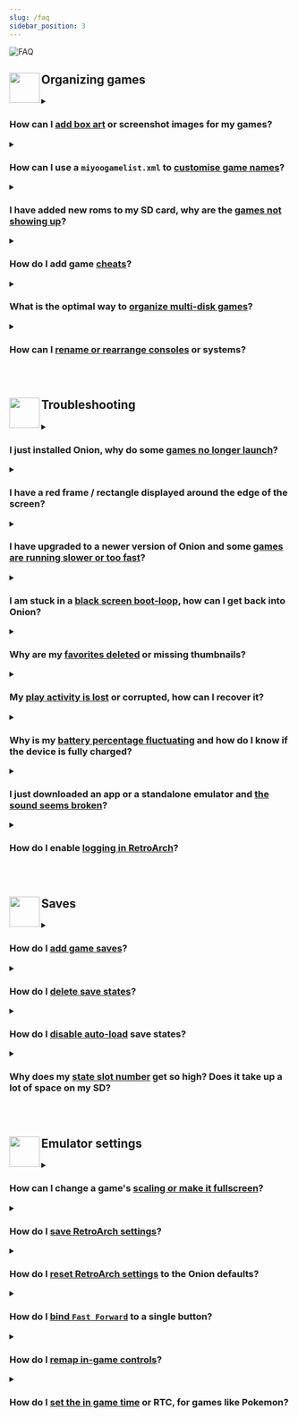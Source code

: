 ```yaml
---
slug: /faq
sidebar_position: 3
---
```




<DynamicFAQSection>


![FAQ](https://user-images.githubusercontent.com/98862735/178853267-a5d384f8-ad62-4ffa-a8e7-45abf38e742d.png)


## <sup><img align="left" src="https://user-images.githubusercontent.com/44569252/189906668-cf6a57d5-075a-4894-8af0-906282bd8ae2.png" width="54"/></sup>Organizing games


<details><summary>

### How can I <u>add box art</u> or screenshot images for my games?

</summary>

<sup>(Credit: Julian)</sup>

The file format is PNG with a max size of 250×360. The images need to be placed into the `Roms/<gamesystem>/Imgs` folder. 

The `Imgs` folder name is case sensitive (must have a capital `I`). Examples would be like the following:    
`Roms/FC/Imgs`  
`Roms/SFC/Imgs`  
`Roms/GB/Imgs`  

You can scrape your box art or screenshots automatically by following the below process:

- Use https://www.skraper.net/   
- Log in and select "Recalbox"   
- Check "Include non-Recalbox rom folders"   
   > (Some systems aren't recognized because their folder-names are non-standard. To add those systems, press the `+` symbol on the bottom left, select the systems that are missing & hit "OK". Then click the added systems in the bar on the left, and correct the system's folders in the "Games/Roms folder" bar or by clicking the file-icon to the right of it.
[You can find a list of all Rom folder names here](emulators)   
- Go to the "media" tab -> Enable & set "Resize width to" to 250 and enable "Keep Image Ratio"    
- Select the image type you don't want in the "Fetched Media List" and press the "minus" button, so there's only one picture.   
   > You can change how the image mix looks with the two buttons under "Media type",  I recommend changing "4 IMAGES MIX" to "Screenscraper's Recalbox Mix V2", but use whatever you prefer.
   > If you choose a picture that's taller than it's wide, like the boxart, set "Resize height to" to 360 and disable "Keep Image Ratio"
- Change "Output folder" to `%ROMROOTFOLDER%\Imgs`, with a capital `I`.
- Under 'Gamelist Link' ensure that "Link from node '&lt;thumbnail&gt;'" is ticked as well as 'Optimize media storage' (these are important if you wish to use the generated gamelist.xml to create a miyoogamelist.xml for use in Onion (more info on this below on this page).    
- Now click the system you want to scrape for on the left side, or "all system", and press the play button in the bottom right corner.    

This will automatically scrape images to the correct folders for Miyoo Mini. 

</details>


<details><summary>

### How can I use a `miyoogamelist.xml` to <u>customise game names</u>?

</summary>

Onion uses a 'miyoogamelist.xml' (in the same format as the more common 'gamelist.xml').
To create a miyoogamelist, review [the guide here](https://github.com/OnionUI/Onion/files/9050638/miyoogamelist.20220607.pdf).

> Troubleshooting: 
> After adding the miyoogamelist.xml to your rom folder you will need to `Refresh all roms` from the Games tab (press <kbd>SELECT</kbd> to open the context menu). 
> If the list is still not being loaded, ensure that the `extlist` in the `Emu/<systemname>/config.json` is populated with all appropriate rom extensions for your games (i.e. `"extlist":"zip|ZIP"`)

> Important: 
> The guide includes a "cleanup" script for use with [xmlstarlet](http://xmlstar.sourceforge.net/) but an issue with viewing PDF files in a browser means the script does not copy well. Either open the PDF in a reader application (i.e. Adobe Acrobat) or use [this batch file](https://github.com/OnionUI/Onion/files/9050636/gamelist.xml-to-miyoogamelist.xml-Clean-Up-Script.zip) to run the script

</details>


<details><summary>

### I have added new roms to my SD card, why are the <u>games not showing up</u>?

</summary>

Any time you add rom files to your SD card you will need to 'refresh your roms' to rebuild game list cache files:  
* From the `Games` tab in the main menu, press the <kbd>SELECT</kbd> button. 
* This will evoke the 'Refresh All Roms' menu option, press <kbd>A</kbd> to confirm.   

> Please review our [Rom Files](emulators#rom-files) section for some additional guidance and tips.   
> If newly added games are still not appearing, ensure that you have placed them in the [correct rom folders](emulators#rom-folders---quick-reference).  
> Rom folder names for each system must be capitalized and may differ from those on the stock Miyoo SD card.   
> Also review the [Emulators Section](emulators) to ensure you are using supported rom formats, as documented per system.   

</details>


<details><summary>

### How do I add game <u>cheats</u>?

</summary>

<sup>(Credit: Erazemk)</sup>

This guide will teach you how to add cheats for your RetroArch emulators.

Your first task is to find cheat files for your games (usually provided in `.cht` format). You can find them fairly easily online, but the recommended source is [LibRetro database](https://github.com/libretro/libretro-database), which has up-to-date cheats for most LibRetro supported emulators.

1. Download the [whole repository as a ZIP file](https://github.com/libretro/libretro-database/archive/refs/heads/master.zip) (Code -> Download ZIP),
2. Extract it and go into the `cht` directory (you will see cheats sorted by console),
3. Copy directories for consoles you want to your Miyoo Mini's SD card, into the `RetroArch/.retroarch/cheats` directory (you might have to enable showing hidden directories if you can't see the `.retroarch` directory),
4. Inside the `.retroarch` directory there will be a `retroarch.cfg` file, which you need to open in a text editor. Find the line with the option `quick_menu_show_cheats` and set it to `"true"` (so the whole line should be `quick_menu_show_cheats = "true"`),
5. Eject your SD card from your computer and plug it into the Miyoo Mini, then open up your favourite game (for which you have downloaded cheats),
6. Enter the RetroArch menu (press `Menu`, hold it, then press `Select`) and find the `Cheats -> Load Cheat File (Replace)` option. There you can find the cheat file in one of the directories. After choosing it you will be returned back to the cheats menu, but now you should see a number of cheats at the bottom (e.g. `Cheat #0`),
7. Select one of them, then toggle the `Enabled` switch to enable it.

</details>


<details><summary>

### What is the optimal way to <u>organize multi-disk games</u>?

</summary>

<sup>(Credit: Dwmccoy)</sup>

My solution for multi-disc games was to store the Roms in a different folder. 

**Example:** Driver 2

Copy the bin/cue files for the multi-disc game *Driver 2* into the following folder of `Roms/PSX/Driver 2`

I had two disc files to copy into the `Roms/PSX/Driver 2` folder `Driver 2 (Disc 1) (v1.1)` and `Driver 2 (Disc 2) (v1.1)`
I then created an m3u file named `Driver 2 (v1.1).m3u` with the following content and placed it into the /Roms/PS folder

`../../Roms/PSX/Driver 2/Driver 2 (Disc 1) (v1.1).cue`  
`../../Roms/PSX/Driver 2/Driver 2 (Disc 2) (v1.1).cue`

Launch the PlayStation Emulator and the only file you should see for the "Driver 2" game is the m3u file since the disc(s) for the game reside in a different folder.

You can store the files in whatever folder you want as long as the path to the cue file is correct. I created the folder PSX to store the multi-disc images in for simplicity. It's a bit of a hassle but it does work.

</details>


<details><summary>

### How can I <u>rename or rearrange consoles</u> or systems?

</summary>

The name of each console or system is defined in `Emu/[systemname]/config.json` 
You can edit this file with a text editor on your PC and apply a new name by updating the 'label' field.

To easily make bulk changes to your console or system names you can also use the excellent python scripts below by Andrea922.
Visit the [onionos-console-renamer github](https://github.com/Andrea922/onionos-console-renamer) to download and follow the instructions detailed there.  

> Notes:  
> Systems in Onion OS are displayed in alphabetical order so the name will determine where in your list it sits.   
> An alternative method to order the systems is by adding an equal number of spaces both sides of the label name.  
> The number of spaces determines the position it is displayed on the Mini, with the most spaces being first.  
> For example, _“   Arcade   “_ will appear before _“Arcade”_. 

</details>


<p>&nbsp;</p>

## <sup><img align="left" src="https://user-images.githubusercontent.com/44569252/189905823-71a7f1bf-9eea-410f-b5e8-5b62d4dbc4fd.png" width="54" /></sup>Troubleshooting


<details><summary>

### I just installed Onion, why do some <u>games no longer launch</u>?

</summary>

There can be a few reasons why you may find a specific system does not launch games after installing Onion:  
* If you have added games post installation, you may need to update your rom caches, from the `Games` tab press the <kbd>SELECT</kbd> button to open the context menu and choose the `Refresh all roms` option.
* Ensure you are using supported rom extensions and that both your rom folder and Bios file(s) are named exactly as detailed in our [Emulators Section](emulators).  
* Save states can, on occasion, be incompatible between core versions/updates. Delete the `Saves/CurrentProfile/states/[system]` folder for the given system.
* If none of the above points have resolved your issue, it is recommended to source and test with alternative roms (those that come with the Mini are of very poor quality). 

> Notes:  
> [Rom folders](emulators#rom-folders---quick-reference) and [Bios](emulators#bios-files) filenames are case sensitive.  
> It is strongly advised not to use the Miyoo provided SD card or USB Card Reader as both are very prone to data corruption and failure and will cause issues.  

</details>

<details><summary>

### I have a red frame / rectangle displayed around the edge of the screen?

</summary>

This red frame indicate that your battery level is low. This warning avoids bad surprises on low battery during playing session. 

Charge your device to make it disappear.
> Notes:  
> You can configure / disable this low battery warning in Tweaks app (section "User interface").

</details>

<details><summary>

### I have upgraded to a newer version of Onion and some <u>games are running slower or too fast</u>? 

</summary>

If you experience slower (or faster) gameplay than usual for some games following an Onion upgrade, we recommend that you create an in-game Save and then delete your Save States. Save States are stored inside `Saves/CurrentProfile/states/[CORENAME]/`

> Please see other solutions here within this FAQ with regards to managing Save States and Saves.

</details>


<details><summary>

### I am stuck in a <u>black screen boot-loop</u>, how can I get back into Onion?

</summary>

If you launched a rom or a file that is incompatible with the core, it can cause a black screen. Onion's auto-resume feature can mean you returning to this same black screen on each boot. 

You can hold down <kbd>POWER</kbd> for 10+ seconds (wait for 2nd rumble) to break out of this behaviour and return you to MainUI.

If this still does not work for you, you can disable the next auto-resume by inserting your SD card into your PC and deleting the file `cmd_to_run.sh` inside the `.tmp_update` folder

</details>

<details><summary>

### Why are my <u>favorites deleted</u> or missing thumbnails?

</summary>

There is a known bug in the Miyoo binaries which can cause the favorites list to become corrupted.  
It appears to most commonly occur if duplicate game names (even roms from different consoles) are added to your favouites so care should be taken to avoid this.

Since Miyoo have not shared their source code, the Onion team are unable to fix the cause.  
Onion does include a Tweaks tool which can repair the corruption. This tool is located in:  
`Apps` > `Tweaks` > `Tools` > `Favorites: Fix thumbnails and duplicates`.

</details>


<details><summary>

### My <u>play activity is lost</u> or corrupted, how can I recover it?

</summary>

If a RetroArch core fails abruptly or has memory leak issues, it can sometimes cause a game to freeze.  
Exiting the game with the <kbd>MENU</kbd> button during this failure, may on rare occasions, corrupt the play activity database.

FIX 1 (Mainly for 4.2 beta users)  
If you have a `playActivityTMP.db` file in `/mnt/SDCARD/Saves/CurrentProfile/saves/`, just rename it to `playActivity.db`

FIX 2  
Onion keeps versioned backups of your play activity in case of such corruption:

- Versioned backups are created and stored in `/mnt/SDCARD/Saves/CurrentProfile/saves/PlayActivityBackup/`.
- Your current play times are stored in `/mnt/SDCARD/Saves/CurrentProfile/saves/playActivity.db`.  

> To restore from a backup:  
> - Navigate to `/Saves/CurrentProfile/saves/PlayActivityBackup/` and find the database file that has a size of 0KB.  
> - The the highest numbered version just before it will be the most recent good backup.  
> - Make a copy and rename it (from `playActivity[nn].db`  to `playActivity.db`.  
> - Copy it to `/Saves/CurrentProfile/saves/`, replacing the one located there.  

</details>


<details><summary>

### Why is my <u>battery percentage fluctuating</u> and how do I know if the device is fully charged?

</summary>

**Charging Indicators**  
The left most LED on the top of the Mini will turn blue when a full charge is reached.  
Miyoo recommends 5V 1A and it must be USB-A to USB-C _(USB-C to USB-C charging is not supported)_.

![LED Indicators-500](https://user-images.githubusercontent.com/98862735/189775988-b6b4062d-f231-4351-9a79-6920498f1554.png)

**Battery Percentage Fluctuations**  
The Mini has no Battery Management System so Onion calculates the remaining battery percentage based on the voltage.  
Environment changes and power draw will affect the determined percentage which can fluctuate greatly.  
> This may appear jarring but is perfectly normal. If you go from playing a resource hungry system (PS1), to playing something less intensive (GB) then you will likely see an increase in percentage. 
> Depending on the health (and thus voltage output) of your battery, it may not reach 100% in Onion when fully charged.   
>  
> The Onion battery capacity estimation is constantly pooling in the background for more precise results over time. This is the best method that is possible on this device, improved over stock and the same method used by the RA build and in MiniUI. 

**Reducing Battery Usage**  
The display in the Mini is old tech and draws a lot of power. Lowering display brightness increases battery life.   
The below testing output demonstrates GBA running at 50% display brightness for almost 8hrs of play time.  

![battery-600](https://user-images.githubusercontent.com/98862735/189774379-33b77793-bc36-4563-acbe-357713b4964e.png)

</details>


<details><summary>

### I just downloaded an app or a standalone emulator and <u>the sound seems broken</u>?

</summary>

It is likely due to a lack of compatibility with the Miyoo audio server.
To cope with this, just rename the `launch.sh` file in your app folder to `launch2.sh`, then extract this file to the app folder: 
[launch.zip](https://github.com/OnionUI/Onion/files/9041212/launch.zip)

</details>


<details><summary>

### How do I enable <u>logging in RetroArch</u>?

</summary>

In order to troubleshoot a particular game or emulator failure or issue, you may wish to enable RetroArch logging:

* Go to `Apps` -> `RetroArch` -> `Settings` -> `Logging` and enable `Log to File`.  
* Back out to the main RetroArch menu, and go to `Configuration File` and choose `Save Current Configuration`.  
* Launch the game(s), or perform the action you are trying to troubleshoot.  
* The output log file will be written to `.tmp_update/logs/retroarch.log`.  

</details>


<p>&nbsp;</p>

## <sup><img align="left" src="https://user-images.githubusercontent.com/44569252/189906120-248301c7-373e-482c-9c67-11f0faab9f39.png" width="54" /></sup>Saves


<details><summary>

### How do I <u>add game saves</u>?

</summary>

You can copy in-game save files from another device or emulator for use in OnionOS. 
* In most cases, Save files should be in `.srm` format, named identically to the rom and are case sensitive. Note that `.sav` files can be renamed to `.srm`, other formats may require a conversion tool. 
* To add your saves to OnionOS just copy your individual save files into the correct emulator folder in: `Saves/CurrentProfile/saves/[CORENAME]`
* If you have already launched the game prior to adding your saves then you will also need to go to the `Saves/CurrentProfile/states/[CORENAME]` folder ...and delete any Save States here for the same game(s) in order for your newly added game saves to be recognised.

> `[CORENAME]` = The folder with name of the RA core for the particular emulator or system the save file(s) relates to.     
> If copying saves from your Miyoo stock SD card, or an early version of Onion, you will find your saves in `RetroArch/.retroarch/saves/[CORENAME]`

</details>


<details><summary>

### How do I <u>delete save states</u>?

</summary>

Save States are stored inside `Saves/CurrentProfile/states/[CORENAME]/`

> Notes:
> `[CORENAME]` = the folder with name of the core for the particular emulator or system 'core', the save state file(s) relates to

</details>


<details><summary>

### How do I <u>disable auto-load</u> save states?

</summary>

- Launch the game and press <kbd>MENU</kbd>+<kbd>SELECT</kbd> to go into the RetroArch menu.  
- Press <kbd>B</kbd> to go back one level.  
- Go to `Setting` › `Saving` › `Load State Automatically` (and turn it off).  
- Press <kbd>B</kbd> twice to go back to the main menu.  
- Then go to `Quick Menu` › `Overrides` and select one of the following:  
      - `Save Game Overrides` - for just this game.  
      - `Save Core Overrides` - for everything the core plays.  
      - `Save Content Overrides` - for everything in the same Rom folder.  

> Notes:  
> `Content Overrides` are recommended over `Core Overrides` since some cores serve multiple systems. 
> For more information regarding RetroArch overrides please review the [libretro documentation here](https://docs.libretro.com/guides/overrides/).

</details>


<details><summary>

### Why does my <u>state slot number</u> get so high? Does it take up a lot of space on my SD?

</summary>

Onion enables a feature that retains your old Save States.  
  
In case of manipulation error, file corruption, or simply because you want to return to an earlier section of the game, it is possible to go back in time to select an earlier Save State. This takes up very little space on your SD as even if your Save State slot number is high, RetroArch will only retain the last 10 files.  

To manage your current Save State slot:  

- Launch the game and press <kbd>MENU</kbd>+<kbd>SELECT</kbd> to go into the RetroArch menu. 
- Go to `Save States` > `State Slot` and change the slot number with <kbd>Dpad Left</kbd> or <kbd>Dpad Right</kbd>  
  (Tip: Pressing <kbd>Y</kbd> here will show a full screen image capture for the Save State) 
- You can alternatively manage the slot number 'in-game' by pressing <kbd>MENU</kbd>+<kbd>Dpad Left</kbd> or <kbd>MENU</kbd>+<kbd>Dpad Right</kbd> and then pressing either:  
   - <kbd>MENU</kbd>+<kbd>L2</kbd> to load from the slot you selected  
   - <kbd>MENU</kbd>+<kbd>R2</kbd> to save to (and overwrite) the slot you selected  

> Save state slot `-1` is reserved for Onion's Auto-Save feature.   
> Manual save states start counting from slot `0` upward. If your slot has reached a particularly high number and you would like to reduce it, you can manually change the slot in the RA Quick Menu menu. Switching back to slot '0' and making a manual save will mean it starts counting again incrementally from there.  

> If you wish to forgo the advantages of incremental Save States mentioned above, you may disable them as follows:
> - Launch a game and press <kbd>MENU</kbd>+<kbd>SELECT</kbd> to go into the RetroArch `Quick Menu`
> - Press <kbd>B</kbd> once, to go to RA `Main Menu`
> - Go to `Settings` > `Saving` > `Increment Save State Index Automatically` (and toggle this off)
> - Press <kbd>B</kbd> twice and go to `Quick Menu` > `Overrides` to [save the RA settings](#how-do-i-save-retroarch-settings)




</details>


<p>&nbsp;</p>

## <sup><img align="left" src="https://user-images.githubusercontent.com/44569252/189906362-b76f72fe-b6a9-4843-bc8a-9d024fb235f4.png" width="54" /></sup>Emulator settings


<details><summary>

### How can I change a game's <u>scaling or make it fullscreen</u>?

</summary>

- Launch the game and press <kbd>MENU</kbd>+<kbd>SELECT</kbd> to go into the RetroArch menu.  
- Press <kbd>B</kbd> to go back one level in the RA menu and select `Settings` › `Video` › `Scaling`   
- Here you can toggle:  
      - `Integer Scale` - show the game in its original resolution (scale only in whole pixels).  
      - `Keep Aspect Ratio` - **enabled:** fit to screen, **disabled:** stretch.  

> Notes:  
> You will need to save overrides to commit this change, see 'How do I save RetroArch settings?' below for instructions.

</details>


<details><summary>

### How do I <u>save RetroArch settings</u>?

</summary>

When you make changes in RetroArch you must apply these using "Overrides" for them to take effect. 

- Launch the game and press <kbd>MENU</kbd>+<kbd>SELECT</kbd> to go into the RetroArch menu. 
- Make your desired changes.
- Then go to `Quick Menu` › `Overrides` and select one of the following:  
      - `Save Game Overrides` - for just this game.  
      - `Save Core Overrides` - for everything the core plays.  
      - `Save Content Overrides` - for everything in the same Rom folder.  

> Notes:  
> `Content Overrides` are recommended over `Core Overrides` since some cores serve multiple systems. 
> For more information regarding RetroArch overrides please review the [libretro documentation here](https://docs.libretro.com/guides/overrides/).

</details>


<details><summary>

### How do I <u>reset RetroArch settings</u> to the Onion defaults?

</summary>

Resetting your global configuration from within RA itself will break Onion functionality as this restores 'out of the box' RA defaults. Instead:
 
- Go to your Apps section and open `Tweaks`. 
- Scroll to `Advanced`  and choose `Reset Settings...` › `Reset RetroArch main configuration`

> Notes:  
> You should always in the first instance, save your changes to Retroarch settings as "Overrides" rather than saving changes to the main (global) configuration (see other questions in this FAQ re saving RetroArch settings).
> This will make it far easier to revert a change by deleting the overrides from within the RA `Overrides` menu.

</details>


<details><summary>

### How do I <u>bind `Fast Forward`</u> to a single button?

</summary>

To do this, launch a game from the system to want to change.

- Press <kbd>MENU</kbd>+<kbd>SELECT</kbd> to go into the RetroArch quick menu
- Choose `Controls` › `Port 1 Controls`.
- Navigate to the key you wish to assign and press <kbd>A</kbd> to view a list of the various available functions (i.e. `Fast Forward`)
- Confirm your selection with <kbd>A</kbd>.
- The changes are saved automatically, just go back two levels and choose `Resume`.

> Notes:  
> This only works for certain systems (e.g. GB, GBC, GBA, etc.), and you have to hold the button to fast forward, whereas the global shortcut <kbd>MENU</kbd>+<kbd>R</kbd> is "press to toggle".  
> For more information regarding RetroArch inputs and controls please review the [libretro documentation here](https://docs.libretro.com/guides/input-and-controls/).

<p align="center"><img src="https://user-images.githubusercontent.com/44569252/189953701-265409db-d081-4c3b-bfc1-fb051af70f08.png" width="320px" /></p>


</details>


<details><summary>

### How do I <u>remap in-game controls</u>?

</summary>

To do this, launch a game from the system to want to change.

- Press <kbd>MENU</kbd>+<kbd>SELECT</kbd> to go into the RetroArch quick menu
- Choose `Controls` › `Port 1 Controls`.
- Navigate to the key you wish to reassign and press <kbd>A</kbd> to view a list of the various in-game controls available.
- Confirm your selection with <kbd>A</kbd>.
- The changes are saved automatically when exiting the menu.

**Saving individual game, core, or content remaps**
   - After making the changes as above, press <kbd>B</kbd> to go back one level.
   - Then go to `Manage Remap Files` and choose one of the following:
      - `Save Game Remap File` - for just this game.
      - `Save Core Remap File` - for everything the core plays.
      - `Save Content Remap File` - for everything in the same Rom folder.

> Notes:  
> Highlighting a mapped key and pressing <kbd>Y</kbd> will clear/disable it.  
> `Content Remap File` saving is recommended over `Core Remap File` as some cores serve multiple systems.  
> For more information regarding RetroArch inputs and controls please review the [libretro documentation here](https://docs.libretro.com/guides/input-and-controls/).

</details>


<details><summary>

### How do I <u>set the in game time</u> or RTC, for games like Pokemon?

</summary>

Games such as the Pokemon and Zelda series, included a crystal oscillator in the cartridge to keep an accurate clock.  
This ‘Real Time Clock’ allowed the game to track time of day and day of the week, to trigger certain in-game events.  

The Miyoo Mini does not have a built-in clock and so cannot measure the progress of time when powered off.  
Onion features two ways in which you can manage the emulated in-game time (or RTC).  

- **Automatically**: By default, 4hrs will be added to the clock every time you boot your device.  
    You can adjust this amount in `Apps` > `Tweaks` > `System` > `Startup`.  
- **Manually**: You can specify the date and time in the Clock App, installed via `Apps` > `Package Manager`.    

> Notes:  
> In-game time will advance normally during gameplay and _only_ stops when the device is shutdown.  

</details>

</DynamicFAQSection>
